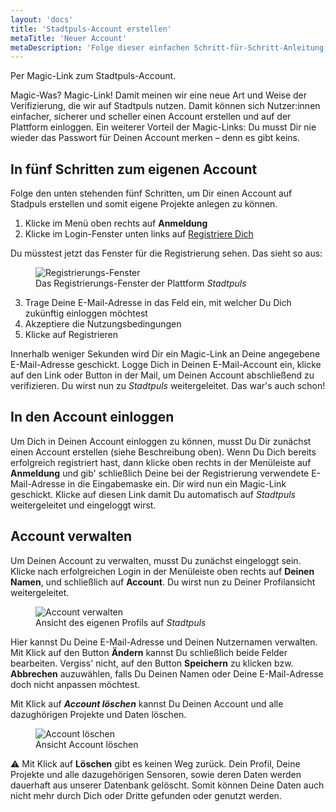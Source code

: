 ```yaml
---
layout: 'docs'
title: 'Stadtpuls-Account erstellen'
metaTitle: 'Neuer Account'
metaDescription: 'Folge dieser einfachen Schritt-für-Schritt-Anleitung, um einen Account auf Stadtpuls anzulegen.'
---
```

  
<p className="lead">
  Per Magic-Link zum Stadtpuls-Account.
</p>

Magic-Was? Magic-Link! Damit meinen wir eine neue Art und Weise der Verifizierung, die wir auf Stadtpuls nutzen. Damit können sich Nutzer:innen einfacher, sicherer und scheller einen Account erstellen und auf der Plattform einloggen.
Ein weiterer Vorteil der Magic-Links: Du musst Dir nie wieder das Passwort für Deinen Account merken – denn es gibt keins.

## In fünf Schritten zum eigenen Account
Folge den unten stehenden fünf Schritten, um Dir einen Account auf Stadpuls erstellen und somit eigene Projekte anlegen zu können.

1. Klicke im Menü oben rechts auf **Anmeldung**
2. Klicke im Login-Fenster unten links auf <u>Registriere Dich</u>

Du müsstest jetzt das Fenster für die Registrierung sehen. Das sieht so aus:
<figure>
  <img style={{maxHeight: 400}}
    src="/images/accountNew.png"
    alt="Registrierungs-Fenster"
  />
  <figcaption>
    Das Registrierungs-Fenster der Plattform <em>Stadtpuls</em>
  </figcaption>
</figure>

3. Trage Deine E-Mail-Adresse in das Feld ein, mit welcher Du Dich zukünftig einloggen möchtest
4. Akzeptiere die Nutzungsbedingungen
5. Klicke auf Registrieren

Innerhalb weniger Sekunden wird Dir ein Magic-Link an Deine angegebene E-Mail-Adresse geschickt.
Logge Dich in Deinen E-Mail-Account ein, klicke auf den Link oder Button in der Mail, um Deinen Account abschließend zu verifizieren. Du wirst nun zu *Stadtpuls* weitergeleitet.
Das war's auch schon! 

## In den Account einloggen
Um Dich in Deinen Account einloggen zu können, musst Du Dir zunächst einen Account erstellen (siehe Beschreibung oben). 
Wenn Du Dich bereits erfolgreich registriert hast, dann klicke oben rechts in der Menüleiste auf **Anmeldung** und gib' schließlich Deine bei der Registrierung verwendete E-Mail-Adresse in die Eingabemaske ein. Dir wird nun ein Magic-Link geschickt. Klicke auf diesen Link damit Du automatisch auf *Stadtpuls* weitergeleitet und eingeloggt wirst.

## Account verwalten
Um Deinen Account zu verwalten, musst Du zunächst eingeloggt sein. Klicke nach erfolgreichen Login in der Menüleiste oben rechts auf **Deinen Namen**, und schließlich auf **Account**. Du wirst nun zu Deiner Profilansicht weitergeleitet.
<figure>
  <img style={{maxHeight: 400}}
    src="/images/accountUpdate.png"
    alt="Account verwalten"
  />
  <figcaption>
    Ansicht des eigenen Profils auf <em>Stadtpuls</em>
  </figcaption>
</figure>

Hier kannst Du Deine E-Mail-Adresse und Deinen Nutzernamen verwalten. Mit Klick auf den Button **Ändern** kannst Du schließlich beide Felder bearbeiten. Vergiss' nicht, auf den Button **Speichern** zu klicken bzw. **Abbrechen** auzuwählen, falls Du Deinen Namen oder Deine E-Mail-Adresse doch nicht anpassen möchtest.

Mit Klick auf <em>**Account löschen**</em> kannst Du Deinen Account und alle dazughörigen Projekte und Daten löschen.
<figure>
  <img style={{maxHeight: 400}}
    src="/images/accountDelete.png"
    alt="Account löschen"
  />
  <figcaption>
    Ansicht Account löschen
  </figcaption>
</figure>

&#x26a0; Mit Klick auf **Löschen** gibt es keinen Weg zurück. Dein Profil, Deine Projekte und alle dazugehörigen Sensoren, sowie deren Daten werden dauerhaft aus unserer Datenbank gelöscht. Somit können Deine Daten auch nicht mehr durch Dich oder Dritte gefunden oder genutzt werden.

